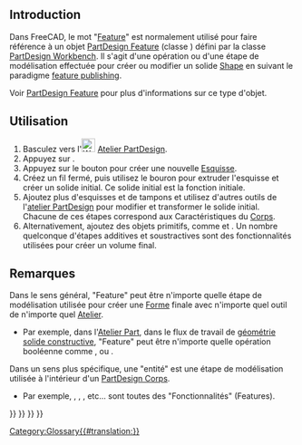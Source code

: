 <languages/>

== Introduction ==

Dans FreeCAD, le mot "[[Feature/fr|Feature]]" est normalement utilisé pour faire référence à un objet [[PartDesign_Feature/fr|PartDesign Feature]] (classe {{incode|PartDesign::Feature}}) défini par la classe [[PartDesign Workbench/fr|PartDesign Workbench]]. Il s'agit d'une opération ou d'une étape de modélisation effectuée pour créer ou modifier un solide [[Shape/fr|Shape]] en suivant le paradigme [[feature_editing/fr|feature publishing]].

Voir [[PartDesign_Feature/fr|PartDesign Feature]] pour plus d'informations sur ce type d'objet.

==Utilisation==

# Basculez vers l'[[Image:Workbench_PartDesign.svg|24px]] [[PartDesign_Workbench/fr|Atelier PartDesign]].
# Appuyez sur {{Button|[[File:PartDesign_Body.svg|16px]] [[PartDesign_Body/fr|PartDesign Corps]]}}.
# Appuyez sur le bouton {{Button|[[File:PartDesign_NewSketch.svg|16px]] [[PartDesign_NewSketch/fr|PartDesign Nouvelle esquisse]]}} pour créer une nouvelle [[Sketch/fr|Esquisse]].
# Créez un fil fermé, puis utilisez le bouron {{Button|[[File:PartDesign_Pad.svg|16px]] [[PartDesign_Pad/fr|PartDesign Protrusion]]}} pour extruder l'esquisse et créer un solide initial. Ce solide initial est la fonction initiale.
# Ajoutez plus d'esquisses et de tampons et utilisez d'autres outils de l'[[PartDesign_Workbench/fr|atelier PartDesign]] pour modifier et transformer le solide initial. Chacune de ces étapes correspond aux Caractéristiques du [[Body/fr|Corps]].
# Alternativement, ajoutez des objets primitifs, comme {{Button|[[File:PartDesign_AdditiveBox.svg|16px]] [[PartDesign_AdditiveBox/fr|PartDesign Cube additif]]}} et {{Button|[[File:PartDesign_SubtractiveCylinder.svg|16px]] [[PartDesign_SubtractiveCylinder/fr|PartDesign Cylindre soustractif]]}}. Un nombre quelconque d'étapes additives et soustractives sont des fonctionnalités utilisées pour créer un volume final.

== Remarques ==

Dans le sens général, "Feature" peut être n'importe quelle étape de modélisation utilisée pour créer une [[Shape/fr|Forme]] finale avec n'importe quel outil de n'importe quel [[Workbenches/fr|Atelier]].
* Par exemple, dans l'[[Part_Workbench/fr|Atelier Part]], dans le flux de travail de [[constructive_solid_geometry/fr|géométrie solide constructive]], "Feature" peut être n'importe quelle opération booléenne comme {{Button|[[File:Part_Fuse.svg|16px]] [[Part_Fuse/fr|Part Union]]}}, {{Button|[[File:Part_Cut.svg|16px]] [[Part_Cut/fr|Part Soustraction]]}} ou {{Button|[[File:Part_Common.svg|16px]] [[Part_Common/fr|Part Intersection]]}}.

Dans un sens plus spécifique, une "entité" est une étape de modélisation utilisée à l'intérieur d'un [[PartDesign_Body/fr|PartDesign Corps]].
* Par exemple, {{Button|[[File:PartDesign_AdditiveCylinder.svg|16px]] [[PartDesign_AdditiveCylinder/fr|PartDesign Cylindre additif]]}}, {{Button|[[File:PartDesign_AdditiveLoft.svg|16px]] [[PartDesign_AdditiveLoft/fr|PartDesign Lissage additif]]}}, {{Button|[[File: PartDesign_Pocket.svg|16px]] [[PartDesign_Pocket/fr|PartDesign Cavité]]}}, {{Button|[[File: PartDesign_SubtractiveCone.svg|16px]] [[PartDesign_SubtractiveCone/fr|PartDesign Cône soustractif]]}} etc... sont toutes des "Fonctionnalités" (Features).

{{PartDesign Tools navi{{#translation:}}}}
{{Part Tools navi{{#translation:}}}}
{{Document objects navi{{#translation:}}}}
{{Userdocnavi{{#translation:}}}}
[[Category:Glossary{{#translation:}}]]